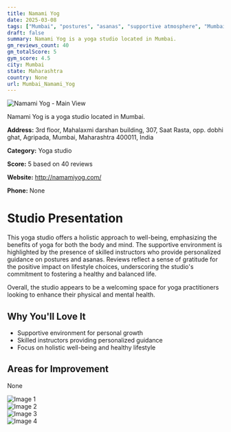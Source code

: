 ```yaml
---
title: Namami Yog
date: 2025-03-08
tags: ["Mumbai", "postures", "asanas", "supportive atmosphere", "Mumbai"]  
draft: false
summary: Namami Yog is a yoga studio located in Mumbai.
gm_reviews_count: 40
gm_totalScore: 5
gym_score: 4.5
city: Mumbai
state: Maharashtra
country: None
url: Mumbai_Namami_Yog
---
```


<div className="aspect-[16/9] relative my-8">
  <img 
    src="https://lh5.googleusercontent.com/p/AF1QipMTuion2jz12AdpSNJue3Wz5lAcrJBVOTA53BOs=w1920-h1080-k-no"
    alt="Namami Yog - Main View"
    className="object-cover absolute inset-0 w-full h-full rounded-lg"
  />
</div>

Namami Yog is a yoga studio located in Mumbai.

**Address:** 3rd floor, Mahalaxmi darshan building, 307, Saat Rasta, opp. dobhi ghat, Agripada, Mumbai, Maharashtra 400011, India

**Category:** Yoga studio

**Score:** 5 based on 40 reviews

**Website:** http://namamiyog.com/

**Phone:** None

# Studio Presentation

This yoga studio offers a holistic approach to well-being, emphasizing the benefits of yoga for both the body and mind. The supportive environment is highlighted by the presence of skilled instructors who provide personalized guidance on postures and asanas. Reviews reflect a sense of gratitude for the positive impact on lifestyle choices, underscoring the studio's commitment to fostering a healthy and balanced life.

Overall, the studio appears to be a welcoming space for yoga practitioners looking to enhance their physical and mental health.

## Why You'll Love It

- Supportive environment for personal growth
- Skilled instructors providing personalized guidance
- Focus on holistic well-being and healthy lifestyle

## Areas for Improvement

None

<div className="grid grid-cols-1 xl:grid-cols-2 gap-4 my-8">
<div className="aspect-[4/3] relative"><img src="https://lh5.googleusercontent.com/p/AF1QipMvuDgWNUI6G4mOZOhLNVsp1FvQVolBc1GuNItx=w1920-h1080-k-no" alt="Image 1" className="object-cover absolute inset-0 w-full h-full rounded-lg" /></div>
<div className="aspect-[4/3] relative"><img src="https://lh5.googleusercontent.com/p/AF1QipPy_cxoCvaiE3xL40oOH_fPtU3Pr5qmJHCVAHwC=w1920-h1080-k-no" alt="Image 2" className="object-cover absolute inset-0 w-full h-full rounded-lg" /></div>
<div className="aspect-[4/3] relative"><img src="https://lh5.googleusercontent.com/p/AF1QipN0ZLClDFSgfzvZ8dx4Znf6aNSJCfF4uOzCe1f8=w1920-h1080-k-no" alt="Image 3" className="object-cover absolute inset-0 w-full h-full rounded-lg" /></div>
<div className="aspect-[4/3] relative"><img src="https://lh5.googleusercontent.com/p/AF1QipMdRN9GoHXhjaMrCXDmQFWBLdwYKGSwqfT7drxz=w1920-h1080-k-no" alt="Image 4" className="object-cover absolute inset-0 w-full h-full rounded-lg" /></div>
</div>